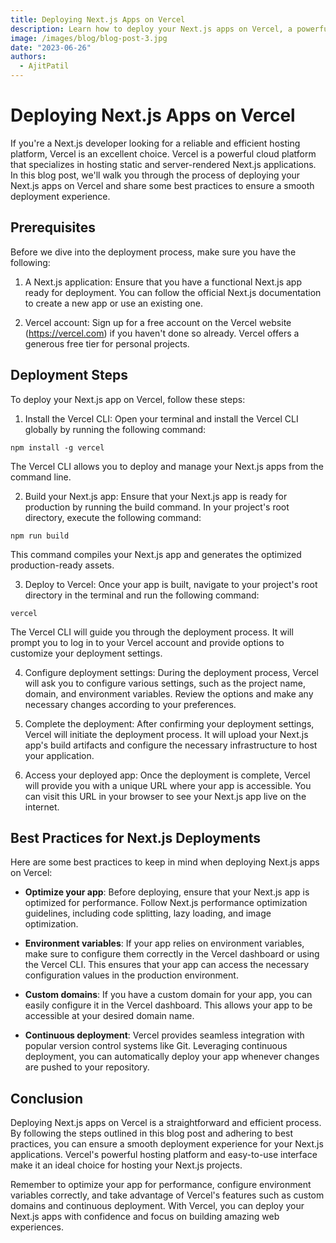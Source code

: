 ```yaml
---
title: Deploying Next.js Apps on Vercel
description: Learn how to deploy your Next.js apps on Vercel, a powerful hosting platform for modern web applications.
image: /images/blog/blog-post-3.jpg
date: "2023-06-26"
authors:
  - AjitPatil
---
```


# Deploying Next.js Apps on Vercel

If you're a Next.js developer looking for a reliable and efficient hosting platform, Vercel is an excellent choice. Vercel is a powerful cloud platform that specializes in hosting static and server-rendered Next.js applications. In this blog post, we'll walk you through the process of deploying your Next.js apps on Vercel and share some best practices to ensure a smooth deployment experience.

## Prerequisites

Before we dive into the deployment process, make sure you have the following:

1. A Next.js application: Ensure that you have a functional Next.js app ready for deployment. You can follow the official Next.js documentation to create a new app or use an existing one.

2. Vercel account: Sign up for a free account on the Vercel website (https://vercel.com) if you haven't done so already. Vercel offers a generous free tier for personal projects.

## Deployment Steps

To deploy your Next.js app on Vercel, follow these steps:

1. Install the Vercel CLI: Open your terminal and install the Vercel CLI globally by running the following command:

`npm install -g vercel`

The Vercel CLI allows you to deploy and manage your Next.js apps from the command line.

2. Build your Next.js app: Ensure that your Next.js app is ready for production by running the build command. In your project's root directory, execute the following command:

`npm run build
`

This command compiles your Next.js app and generates the optimized production-ready assets.

3. Deploy to Vercel: Once your app is built, navigate to your project's root directory in the terminal and run the following command:

`vercel`


The Vercel CLI will guide you through the deployment process. It will prompt you to log in to your Vercel account and provide options to customize your deployment settings.

4. Configure deployment settings: During the deployment process, Vercel will ask you to configure various settings, such as the project name, domain, and environment variables. Review the options and make any necessary changes according to your preferences.

5. Complete the deployment: After confirming your deployment settings, Vercel will initiate the deployment process. It will upload your Next.js app's build artifacts and configure the necessary infrastructure to host your application.

6. Access your deployed app: Once the deployment is complete, Vercel will provide you with a unique URL where your app is accessible. You can visit this URL in your browser to see your Next.js app live on the internet.

## Best Practices for Next.js Deployments

Here are some best practices to keep in mind when deploying Next.js apps on Vercel:

- **Optimize your app**: Before deploying, ensure that your Next.js app is optimized for performance. Follow Next.js performance optimization guidelines, including code splitting, lazy loading, and image optimization.

- **Environment variables**: If your app relies on environment variables, make sure to configure them correctly in the Vercel dashboard or using the Vercel CLI. This ensures that your app can access the necessary configuration values in the production environment.

- **Custom domains**: If you have a custom domain for your app, you can easily configure it in the Vercel dashboard. This allows your app to be accessible at your desired domain name.

- **Continuous deployment**: Vercel provides seamless integration with popular version control systems like Git. Leveraging continuous deployment, you can automatically deploy your app whenever changes are pushed to your repository.

## Conclusion

Deploying Next.js apps on Vercel is a straightforward and efficient process. By following the steps outlined in this blog post and adhering to best practices, you can ensure a smooth deployment experience for your Next.js applications. Vercel's powerful hosting platform and easy-to-use interface make it an ideal choice for hosting your Next.js projects.

Remember to optimize your app for performance, configure environment variables correctly, and take advantage of Vercel's features such as custom domains and continuous deployment. With Vercel, you can deploy your Next.js apps with confidence and focus on building amazing web experiences.


